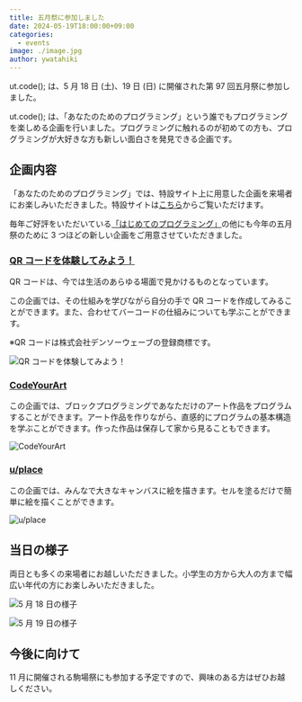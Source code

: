 ```yaml
---
title: 五月祭に参加しました
date: 2024-05-19T18:00:00+09:00
categories:
  - events
image: ./image.jpg
author: ywatahiki
---
```


ut.code(); は、5 月 18 日 (土)、19 日 (日) に開催された第 97 回五月祭に参加しました。

ut.code(); は、「あなたのためのプログラミング」という誰でもプログラミングを楽しめる企画を行いました。プログラミングに触れるのが初めての方も、プログラミングが大好きな方も新しい面白さを発見できる企画です。

## 企画内容

「あなたのためのプログラミング」では、特設サイト上に用意した企画を来場者にお楽しみいただきました。特設サイトは[こちら](https://mf97.utcode.net/)からご覧いただけます。

毎年ご好評をいただいている[「はじめてのプログラミング」](https://first-programming.utcode.net/)の他にも今年の五月祭のために 3 つほどの新しい企画をご用意させていただきました。

### [QR コードを体験してみよう！](https://ut-code.github.io/qrcode/)

QR コードは、今では生活のあらゆる場面で見かけるものとなっています。

この企画では、その仕組みを学びながら自分の手で QR コードを作成してみることができます。また、合わせてバーコードの仕組みについても学ぶことができます。

※QR コードは株式会社デンソーウェーブの登録商標です。

![QR コードを体験してみよう！](./qr-code.png)

### [CodeYourArt](https://utcode-draw.onrender.com/)

この企画では、ブロックプログラミングであなただけのアート作品をプログラムすることができます。アート作品を作りながら、直感的にプログラムの基本構造を学ぶことができます。作った作品は保存して家から見ることもできます。

![CodeYourArt](./code-your-art.png)

### [u/place](https://u-place.onrender.com/)

この企画では、みんなで大きなキャンバスに絵を描きます。セルを塗るだけで簡単に絵を描くことができます。

![u/place](./u-place.png)

## 当日の様子

両日とも多くの来場者にお越しいただきました。小学生の方から大人の方まで幅広い年代の方にお楽しみいただきました。

![5 月 18 日の様子](./0518.jpg)

![5 月 19 日の様子](./0519.jpg)

## 今後に向けて

11 月に開催される駒場祭にも参加する予定ですので、興味のある方はぜひお越しください。
